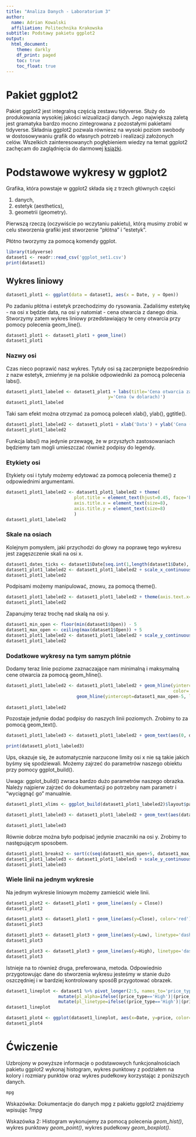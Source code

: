 ```yaml
---
title: "Analiza Danych - Laboratorium 3"
author:
  name: Adrian Kowalski
  affiliation: Politechnika Krakowska
subtitle: Podstawy pakietu ggplot2
output:
  html_document:
    theme: darkly
    df_print: paged
    toc: true
    toc_float: true
---
```


# Pakiet ggplot2  

Pakiet ggplot2 jest integralną częścią zestawu tidyverse. Służy do produkowania wysokiej jakości wizualizacji danych. Jego największą zaletą jest gramatyka bardzo mocno zintegrowana z pozostałymi pakietami tidyverse. Składnia ggplot2 pozwala równiesz na wysoki poziom swobody w dostosowywaniu grafik do własnych potrzeb i realizacji założonych celów. Wszelkich zainteresowanych pogłębieniem wiedzy na temat ggplot2 zachęcam do zaglądnięcia do darmowej [książki](https://ggplot2-book.org/index.html).

# Podstawowe wykresy w ggplot2

Grafika, która powstaje w ggplot2 składa się z trzech głównych części

1. danych,
2. estetyk (aesthetics),
3. geometrii (geometry).

Pierwszą rzeczą (oczywiście po wczytaniu pakietu), którą musimy zrobić w celu stworzenia grafiki jest stworzenie "płótna" i "estetyk". 

Płótno tworzymy za pomocą komendy ggplot.

```r
library(tidyverse)
dataset1 <- readr::read_csv('ggplot_set1.csv')
print(dataset1)
```

## Wykres liniowy

```r
dataset1_plot1 <- ggplot(data = dataset1, aes(x = Date, y = Open))
```

Po zadaniu płótna i estetyk przechodzimy do rysowania. Zadaliśmy estetykę - na osi x będzie data, na osi y natomiat - cena otwarcia z danego dnia. Stworzymy zatem wykres liniowy przedstawiający te ceny otwarcia przy pomocy polecenia geom_line().

```r
dataset1_plot1 <- dataset1_plot1 + geom_line()
dataset1_plot1
```

### Nazwy osi

Czas nieco poprawić nasz wykres. Tytuły osi są zaczerpnięte bezpośrednio z nazw estetyk, zmieńmy je na polskie odpowiedniki za pomocą polecenia labs().


```r
dataset1_plot1_labeled <- dataset1_plot1 + labs(title='Cena otwarcia za akcje firmy Microsoft na rok do tyłu.', x='Data',
                                       y='Cena (w dolarach)')
dataset1_plot1_labeled
```

Taki sam efekt można otrzymać za pomocą poleceń xlab(), ylab(), ggtitle().

```r
dataset1_plot1_labeled2 <- dataset1_plot1 + xlab('Data') + ylab('Cena (w dolarach)') + ggtitle('Cena otwarcia za akcje firmy Microsoft na rok do tyłu')
dataset1_plot1_labeled2
```

Funkcja labs() ma jedynie przewagę, że w przyszłych zastosowaniach będziemy tam mogli umieszczać również podpisy do legendy.

### Etykiety osi

Etykiety osi i tytuły możemy edytować za pomocą polecenia theme() z odpowiednimi argumentami.

```r
dataset1_plot1_labeled2 <- dataset1_plot1_labeled2 + theme(
                          plot.title = element_text(hjust=0.45, face='bold'),
                          axis.title.x = element_text(size=8),
                          axis.title.y = element_text(size=8)
                          )
dataset1_plot1_labeled2
```

### Skale na osiach

Kolejnym pomysłem, jaki przychodzi do głowy na poprawę tego wykresu jest zagęszczenie skali na osi x.

```r
dataset1_dates_ticks <- dataset1$Date[seq.int(1,length(dataset1$Date), 60)]
dataset1_plot1_labeled2 <- dataset1_plot1_labeled2 + scale_x_continuous(breaks = dataset1_dates_ticks)
dataset1_plot1_labeled2
```

Podpisami możemy manipulować, znowu, za pomocą theme().

```r
dataset1_plot1_labeled2 <- dataset1_plot1_labeled2 + theme(axis.text.x=element_text(angle=90, vjust=0.5))
dataset1_plot1_labeled2
```

Zapanujmy teraz trochę nad skalą na osi y. 

```r
dataset1_min_open <- floor(min(dataset1$Open)) - 5
dataset1_max_open <- ceiling(max(dataset1$Open)) + 5
dataset1_plot1_labeled2 <- dataset1_plot1_labeled2 + scale_y_continuous(limits=c(dataset1_min_open, dataset1_max_open), n.breaks = 10)
dataset1_plot1_labeled2
```

### Dodatkowe wykresy na tym samym płótnie

Dodamy teraz linie poziome zaznaczające nam minimalną i maksymalną cene otwarcia za pomocą geom_hline().

```r
dataset1_plot1_labeled2 <- dataset1_plot1_labeled2 + geom_hline(yintercept=dataset1_min_open+5, linetype='dashed',
                                                                color='red', alpha=0.3) +
                           geom_hline(yintercept=dataset1_max_open-5, linetype='dashed', color='red', alpha=0.3)
      
dataset1_plot1_labeled2
```

Pozostaje jedynie dodać podpisy do naszych linii poziomych. Zrobimy to za pomocą geom_text().

```r
dataset1_plot1_labeled3 <- dataset1_plot1_labeled2 + geom_text(aes(0, dataset1_min_open+5, label=dataset1_min_open+5, vjust=-1), size=2) + geom_text(aes(0, dataset1_max_open-5, label=dataset1_max_open-5, vjust=-1), size=2)
```


```R
print(dataset1_plot1_labeled3)
```

Ups, okazuje się, że automatycznie narzucone limity osi x nie są takie jakich byśmy się spodziewali. Możemy zajrzeć do parametrów naszego obiektu przy pomocy ggplot_build().

Uwaga: ggplot_build() zwraca bardzo dużo parametrów naszego obrazka. Należy najpierw zajrzeć do dokumentacji po potrzebny nam parametr i "wyciągnąć go" manualnie.
```r
dataset1_plot1_xlims <- ggplot_build(dataset1_plot1_labeled2)$layout$panel_params[[1]]$x.range
```


```r
dataset1_plot1_labeled3 <- dataset1_plot1_labeled2 + geom_text(aes(dataset1_plot1_xlims[1], dataset1_min_open+5, label=dataset1_min_open+5, vjust=-1), size=2) + geom_text(aes(dataset1_plot1_xlims[1], dataset1_max_open-5, label=dataset1_max_open-5, vjust=-1), size=2)
```


```r
dataset1_plot1_labeled3
```

Równie dobrze można było podpisać jedynie znaczniki na osi y. Zrobimy to następującym sposobem.

```r
dataset1_plot1_breaks2 <- sort(c(seq(dataset1_min_open+5, dataset1_max_open - 5, 15), dataset1_max_open -5))
dataset1_plot1_labeled3 <- dataset1_plot1_labeled3 + scale_y_continuous(breaks= dataset1_plot1_breaks2)
dataset1_plot1_labeled3
```


### Wiele linii na jednym wykresie

Na jednym wykresie liniowym możemy zamieścić wiele linii.

```r
dataset1_plot2 <- dataset1_plot1 + geom_line(aes(y = Close))
dataset1_plot2
```
```r
dataset1_plot3 <- dataset1_plot1 + geom_line(aes(y=Close), color='red')
dataset1_plot3
```

```r
dataset1_plot3 <- dataset1_plot3 + geom_line(aes(y=Low), linetype='dashed', alpha=0.5, color='lightblue')
dataset1_plot3
```

```r
dataset1_plot3 <- dataset1_plot3 + geom_line(aes(y=High), linetype='dashed', alpha=0.5, color='pink')
dataset1_plot3
```

Istnieje na to również druga, preferowana, metoda. Odpowiednio przygotowując dane do stworzenia wykresu jesteśmy w stanie dużo oszczędniej i w bardziej kontrolowany sposóB przygotować obrazek.
```r
dataset1_lineplot <- dataset1 %>% pivot_longer(2:5, names_to='price_type', values_to='price') %>% 
                    mutate(pl_alpha=ifelse((price_type=='High')|(price_type=='Low'), 0.5, 1)) %>%
                    mutate(pl_linetype=ifelse((price_type=='High')|(price_type=='Low'),'dashed','solid'))
dataset1_lineplot
```
```r
dataset1_plot4 <- ggplot(dataset1_lineplot, aes(x=Date, y=price, color=price_type)) +               geom_line(aes(alpha=pl_alpha, linetype=pl_linetype)) + scale_alpha_identity() + scale_linetype_identity()
dataset1_plot4
```


# Ćwiczenie

Uzbrojony w powyższe informacje o podstawowych funkcjonalnościach pakietu ggplot2 wykonaj histogram, wykres punktowy z podziałem na kolory i rozmiary punktów oraz wykres pudełkowy korzystając z poniższych danych.

```r
mpg
```
Wskazówka: Dokumentacje do danych mpg z pakietu ggplot2 znajdziemy wpisując *?mpg*

Wskazówka 2: Histogram wykonujemy za pomocą polecenia *geom_hist()*, wykres punktowy *geom_point()*, wykres pudełkowy *geom_boxplot()*.

